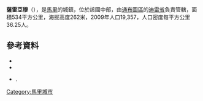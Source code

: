 '''薩雷亞穆'''（{{lang-fr|Sareyamou}}），是[[馬里|馬里]]的城鎮，位於該國中部，由[[通布圖區|通布圖區]]的[[迪雷省|迪雷省]]負責管轄，面積534平方公里，海拔高度262米，2009年人口19,357，人口密度每平方公里36.25人。

==參考資料==
*{{citation | url=http://www.environnement.gov.ml/uploads/sifor/monographie/MonoSareyamou.pdf | title=Schéma Directeur de Lutte Contre l’Ensablement dans le Nord du Mali (6ème et 7ème Régions): Monographie de la Commune de Sareyamou | year=2004 | publisher=Ministère de l’Environnement et de l’Assainissement, République du Mali | language=fr | deadurl=yes | archiveurl=https://web.archive.org/web/20110722215826/http://www.environnement.gov.ml/uploads/sifor/monographie/MonoSareyamou.pdf | archivedate=2011-07-22 | accessdate=2015-07-26 }}
*{{citation | url=http://instat.gov.ml/documentation/tombouctou.pdf | publisher=République de Mali: Institut National de la Statistique | title=Resultats Provisoires RGPH 2009 (Région de Tombouctou) | language=fr | accessdate=2015-07-26 | archive-date=2011-07-22 | archive-url=https://web.archive.org/web/20110722215701/http://instat.gov.ml/documentation/tombouctou.pdf | dead-url=no }}
*{{citation | title=Plan de Sécurite Alimentaire Commune Rurale de Saréyamou 2006-2009 | publisher=Commissariat à la Sécurité Alimentaire, République du Mali, USAID-Mali | year=2006 | url=http://www.aec.msu.edu/fs2/mali_fd_strtgy/plans/tombouctou/dire/psa_sareyamou.pdf | language=fr | deadurl=yes | archiveurl=https://web.archive.org/web/20110720004742/http://www.aec.msu.edu/fs2/mali_fd_strtgy/plans/tombouctou/dire/psa_sareyamou.pdf | archivedate=2011年7月20日 | df= | accessdate=2015年7月26日 }}.

{{Coord|16|5|23|N|3|14|7|W|display=title}}

{{通布圖區}}

[[Category:馬里城市|Category:馬里城市]]


{{Mali-geo-stub}}
